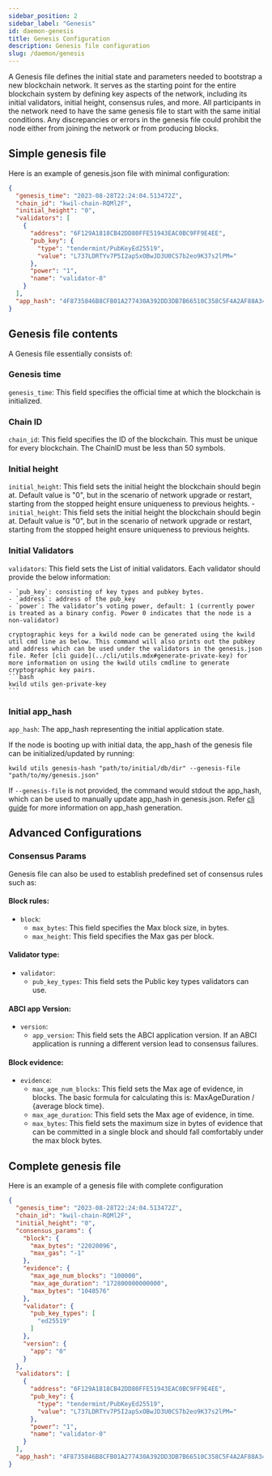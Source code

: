 ```yaml
---
sidebar_position: 2
sidebar_label: "Genesis"
id: daemon-genesis
title: Genesis Configuration
description: Genesis file configuration
slug: /daemon/genesis
---
```


A Genesis file defines the initial state and parameters needed to bootstrap a new blockchain network. It serves as the starting point for the entire blockchain system by defining key aspects of the network, including its initial validators, initial height, consensus rules, and more. All participants in the network need to have the same genesis file to start with the same initial conditions. Any discrepancies or errors in the genesis file could prohibit the node either from joining the network or from producing blocks.

## Simple genesis file
Here is an example of genesis.json file with minimal configuration:
```json title="sample genesis.json file"
{
  "genesis_time": "2023-08-28T22:24:04.513472Z",
  "chain_id": "kwil-chain-RQMl2F",
  "initial_height": "0",
  "validators": [
    {
      "address": "6F129A1818CB42DD80FFE51943EAC0BC9FF9E4EE",
      "pub_key": {
        "type": "tendermint/PubKeyEd25519",
        "value": "L737LDRTYv7P5I2apSxOBwJD3U0CS7b2eo9K37s2lPM="
      },
      "power": "1",
      "name": "validator-0"
    }
  ],
  "app_hash": "4F8735846B8CFB01A277430A392DD3DB7B66510C358C5F4A2AF88A348CB20A62"
}
```

## Genesis file contents
A Genesis file essentially consists of:
### Genesis time
 `genesis_time`: This field specifies the official time at which the blockchain is initialized.

### Chain ID
 `chain_id`: This field specifies the ID of the blockchain. This must be unique for every blockchain. The ChainID must be less than 50 symbols.

### Initial height
 `initial_height`: This field sets the initial height the blockchain should begin at. Default value is "0", but in the scenario of network upgrade or restart, starting from the stopped height ensure uniqueness to previous heights. - `initial_height`: This field sets the initial height the blockchain should begin at. Default value is "0", but in the scenario of network upgrade or restart, starting from the stopped height ensure uniqueness to previous heights. 

### Initial Validators
 `validators`: This field sets the List of initial validators. Each validator should provide the below information:


    - `pub_key`: consisting of key types and pubkey bytes.
    - `address`: address of the pub_key
    - `power`: The validator’s voting power, default: 1 (currently power is treated as a binary config. Power 0 indicates that the node is a non-validator)

    cryptographic keys for a kwild node can be generated using the kwild util cmd line as below. This command will also prints out the pubkey and address which can be used under the validators in the genesis.json file. Refer [cli guide](../cli/utils.mdx#generate-private-key) for more information on using the kwild utils cmdline to generate cryptographic key pairs.
    ```bash
    kwild utils gen-private-key
    ```

### Initial app_hash
 `app_hash`: The app_hash representing the initial application state.

  If the node is booting up with initial data, the app_hash of the genesis file can be initialized/updated by running:
  ```
  kwild utils genesis-hash "path/to/initial/db/dir" --genesis-file "path/to/my/genesis.json"
  ```
  If `--genesis-file` is not provided, the command would stdout the app_hash, which can be used to manually update app_hash in genesis.json. Refer [cli guide](../cli/utils.mdx#create-genesis-hash) for more information on app_hash generation.

## Advanced Configurations
### Consensus Params
Genesis file can also be used to establish predefined set of consensus rules such as:
#### Block rules:
  - `block`: 
      - `max_bytes`: This field specifies the Max block size, in bytes.
      - `max_height`: This field specifies the Max gas per block.

#### Validator type:
  - `validator`:
    -  `pub_key_types`: This field sets the Public key types validators can use.

#### ABCI app Version:
  - `version`:
    - `app_version`: This field sets the ABCI application version. If an ABCI application is running a different version lead to consensus failures. 

#### Block evidence:
  - `evidence`:
      - `max_age_num_blocks`: This field sets the Max age of evidence, in blocks. The basic formula for calculating this is: MaxAgeDuration / {average block time}.
      - `max_age_duration`: This field sets the Max age of evidence, in time.
      - `max_bytes`: This field sets the maximum size in bytes of evidence that can be committed in a single block and should fall comfortably under the max block bytes.


## Complete genesis file
Here is an example of a genesis file with complete configuration
```json title="sample genesis.json file"
{
  "genesis_time": "2023-08-28T22:24:04.513472Z",
  "chain_id": "kwil-chain-RQMl2F",
  "initial_height": "0",
  "consensus_params": {
    "block": {
      "max_bytes": "22020096",
      "max_gas": "-1"
    },
    "evidence": {
      "max_age_num_blocks": "100000",
      "max_age_duration": "172800000000000",
      "max_bytes": "1048576"
    },
    "validator": {
      "pub_key_types": [
        "ed25519"
      ]
    },
    "version": {
      "app": "0"
    }
  },
  "validators": [
    {
      "address": "6F129A1818CB42DD80FFE51943EAC0BC9FF9E4EE",
      "pub_key": {
        "type": "tendermint/PubKeyEd25519",
        "value": "L737LDRTYv7P5I2apSxOBwJD3U0CS7b2eo9K37s2lPM="
      },
      "power": "1",
      "name": "validator-0"
    }
  ],
  "app_hash": "4F8735846B8CFB01A277430A392DD3DB7B66510C358C5F4A2AF88A348CB20A62"
}
```